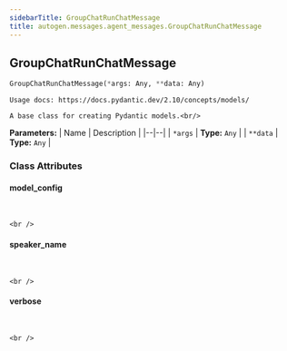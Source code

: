 ```yaml
---
sidebarTitle: GroupChatRunChatMessage
title: autogen.messages.agent_messages.GroupChatRunChatMessage
---
```

<h2 id="autogen.messages.agent_messages.GroupChatRunChatMessage" class="doc doc-heading">
    <code class="doc-symbol doc-symbol-heading doc-symbol-class"></code>
    <span class="doc doc-object-name doc-class-name">GroupChatRunChatMessage</span>
</h2>

```python
GroupChatRunChatMessage(*args: Any, **data: Any)
```

    Usage docs: https://docs.pydantic.dev/2.10/concepts/models/
    
    A base class for creating Pydantic models.<br/>

<b>Parameters:</b>
| Name | Description |
|--|--|
| `*args` | **Type:** `Any` |
| `**data` | **Type:** `Any` |

### Class Attributes

<code class="doc-symbol doc-symbol-heading doc-symbol-attribute"></code>
#### model_config
<br />

    <br />

<code class="doc-symbol doc-symbol-heading doc-symbol-attribute"></code>
#### speaker_name
<br />

    <br />

<code class="doc-symbol doc-symbol-heading doc-symbol-attribute"></code>
#### verbose
<br />

    <br />